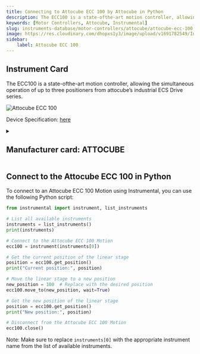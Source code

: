 ```yaml
---
title: Connecting to Attocube ECC 100 by Attocube in Python
description: The ECC100 is a state-ofthe-art motion controller, allowing the simultaneous operation of up to three positioners from attocube’s industrial ECS Drive series.
keywords: [Motor Controllers, Attocube, Instrumental] 
slug: instruments-database/motor-controllers/attocube/attocube-ecc-100 
image: https://res.cloudinary.com/dhopxs1y3/image/upload/v1691782549/Instruments/Motion/Attocube-ECC-100/Attocube-ECC-100.gif
sidebar:
    label: Attocube ECC 100 
---
```



## Instrument Card

The ECC100 is a state-ofthe-art motion controller, allowing the simultaneous operation of up to three positioners from attocube’s industrial ECS Drive series.

![Attocube ECC 100](https://res.cloudinary.com/dhopxs1y3/image/upload/v1691782549/Instruments/Motion/Attocube-ECC-100/Attocube-ECC-100.gif)

Device Specification: [here](https://www.attocube.com/application/files/6416/3697/3543/Specifications_ECC100.pdf)

<details style={{ marginTop: "15px"}}>
<summary><h2 style={{display:'inline'}}>Manufacturer card: ATTOCUBE</h2></summary>

![ATTOCUBE](https://res.cloudinary.com/dhopxs1y3/image/upload/v1692806147/Instruments/Vendor%20Logos/Attocube.png)

**Attocube** is a leading pioneer for nanotechnology solutions in precision motion and nanopositioning applications, cryogenic microscopy,

- Headquarters: Germany
- Yearly Revenue (millions, USD): 14
- Vendor Website: [here](https://www.attocube.com/en)

</details>


<FeaturedInstrumentVideo category="MOTOR_CONTROLLERS" />

## Connect to the Attocube ECC 100 in Python





<Tabs>

<SectionsCard category="MOTOR_CONTROLLERS" manufacturer="Attocube"></SectionsCard>

<TabItem value="Instrumental" label="Instrumental">

To connect to an Attocube ECC 100 Motion using Instrumental, you can use the following Python script:

```python
from instrumental import instrument, list_instruments

# List all available instruments
instruments = list_instruments()
print(instruments)

# Connect to the Attocube ECC 100 Motion
ecc100 = instrument(instruments[0])

# Get the current position of the linear stage
position = ecc100.get_position()
print("Current position:", position)

# Move the linear stage to a new position
new_position = 100  # Replace with the desired position
ecc100.move_to(new_position, wait=True)

# Get the new position of the linear stage
position = ecc100.get_position()
print("New position:", position)

# Disconnect from the Attocube ECC 100 Motion
ecc100.close()
```

Note: Make sure to replace `instruments[0]` with the appropriate instrument name from the list of available instruments.

</TabItem>
</Tabs>